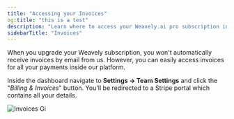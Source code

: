 ```yaml
---
title: "Accessing your Invoices"
og:title: "this is a test"
description: "Learn where to access your Weavely.ai pro subscription invoices."
sidebarTitle: "Invoices"
---
```


When you upgrade your Weavely subscription, you won't automatically receive invoices by email from us. However, you can easily access invoices for all your payments inside our platform.

Inside the dashboard navigate to **Settings → Team Settings** and click the "_Billing & Invoices_" button. You'll be redirected to a Stripe portal which contains all your details.

![Invoices Gi](/images/invoices.gif)